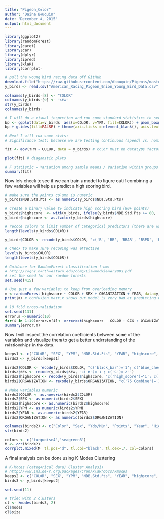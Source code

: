 ```yaml
---
title: "Pigeon_Color"
author: "Daina Bouquin"
date: "December 8, 2015"
output: html_document
---
```

```r
library(ggplot2)
library(randomForest)
library(caret)
library(car)
library(dplyr)
library(ipred)
library(klaR)
library(corrplot)
```
```r
# pull the young bird racing data off GitHub
download.file("https://raw.githubusercontent.com/dbouquin/Pigeons/master/American_Racing_Pigeon_Union_Young_Bird_Data.csv", "American_Racing_Pigeon_Union_Young_Bird_Data.csv", method="curl")
y_birds <- read.csv("American_Racing_Pigeon_Union_Young_Bird_Data.csv", na.strings = "NA")
```

```r
colnames(y_birds)[8] <- "COLOR"
colnames(y_birds)[9] <- "SEX"
str(y_birds)
colnames(y_birds)

# I will do a visual inspection and run some standard statistics to see if there is a relationship between color and speed. 
bp <- ggplot(data=y_birds, aes(x=COLOR, y=YPM, fill=COLOR)) + geom_boxplot()
bp + guides(fill=FALSE) + theme(axis.ticks = element_blank(), axis.text.x = element_blank())

# Next I will run some stats:
# Significance test: because we are testing continuous (speed) vs. nominal (color) we will first run one way ANOVA - assuming completely random design 

fit <- aov(YPM ~ COLOR, data = y_birds) # color must be datatype factor

plot(fit) # diagnostic plots

# F statistic = Variation among sample means / Variation within groups
summary(fit)
```
Now lets check to see if we can train a model to figure out if combining a few variables will help us predict a high scoring bird.
```r
# make sure the points column is numeric
y_birds$NDB.Std.Pts <- as.numeric(y_birds$NDB.Std.Pts)

# create a binary value to indicate high scoring bird (80+ points)
y_birds$highscore  <- with(y_birds, ifelse(y_birds$NDB.Std.Pts >= 80, 'high_score', y_birds$NDB.Std.Pts >= 80))
y_birds$highscore <- as.factor(y_birds$highscore)

# recode colors to limit number of categorical predictors (there are way too many)
length(levels(y_birds$COLOR))

y_birds$COLOR <- recode(y_birds$COLOR, "c('B', 'BB', 'BBAR', 'BBPD', 'BBSP', 'BBTC', 'BBWF')='black_bar'; c('BC', 'BCSP', 'BCPD', 'BCWF')='blue_check'; c('DC', 'DCSP', 'DCPD', 'DCWF')='dark_check'; c('RB', 'RBSP', 'RBPD', 'RBWF')='red_bar'; c('RC', 'RCSP', 'RCPD', 'RCWF')='red_check'; c('RED', 'RSPL')='red'; c('BSPL', 'DBB')='blue_var'; c('BLK')='black'; c('WHT')='white'; c('GRIZ')= 'grizzled'; c('IND')='indigo'; c('LAV')='lavender'; c('AND')='andalusian'; c('SLT')='slate'; c('BRWN', 'CHOC', 'BRNZ')='brown_var'; c('TIC')= 'ticked'; c('PEN', 'YLW')= 'yellow_var'; else='complex'")

# Check to make sure recoding was effective
levels(y_birds$COLOR)
length(levels(y_birds$COLOR))

# Guidance for RandomForest classification from:
# http://cogns.northwestern.edu/cbmg/LiawAndWiener2002.pdf
# set the seed for our random forests
set.seed(415)

# Use just a few variables to keep from overloading memory
m <-randomForest(highscore ~ COLOR + SEX + ORGANIZATION + YEAR, data=y_birds, mtry=2,importance=TRUE, do.trace=100)
print(m) # confusion matrix shows our model is very bad at predicting highscoring birds. It does very well classifying non-highscore birds though.

# 10 fold cross-validation
set.seed(131)
error.m <-numeric(10)
for(i in 1:10)error.m[i]<- errorest(highscore ~ COLOR + SEX + ORGANIZATION + YEAR,data=y_birds,model=randomForest,mtry=2)$error
summary(error.m)
```

Now I will inspect the correlation coefficients between some of the variables and visualize them to get a better understanding of the relationships in the data.
```r
keeps1 <- c("COLOR", "SEX", "YPM", "NDB.Std.Pts", "YEAR", "highscore", "ORGANIZATION")
birds2 <- y_birds[keeps1]

birds2$COLOR <- recode(y_birds$COLOR, "c('black_bar')='1'; c('blue_check')='2'; c('dark_check')='3'; c('red_bar')='4'; c('red_check')='5'; c('red')='6'; c('blue_var')='7'; c('black')='8'; c('white')='9'; c('grizzled')= '10'; c('indigo')='11'; c('lavender')='12'; c('andalusian')='13'; c('slate')='14'; c('brown_var')='15'; c('ticked')= '16'; c('yellow_var')= '17'; else='18'")
birds2$SEX <- recode(y_birds$SEX, "c('H')='1'; c('C')='2'")
birds2$highscore <- recode(y_birds$highscore, "c('high_score')='1'; c('FALSE')='2'")
birds2$ORGANIZATION <- recode(y_birds$ORGANIZATION, "c('75 Combine')='1'; c('Apple Valley RPC')='2'; c('Dallas Homing RPC')='3'; c('Evergreen State Concourse')='4'; c('Wichita Friendly Pigeon Flyers')='5'")

# Make variables numeric
birds2$COLOR <- as.numeric(birds2$COLOR)
birds2$SEX <- as.numeric(birds2$SEX)
birds2$highscore <- as.numeric(birds2$highscore)
birds2$YPM <- as.numeric(birds2$YPM)
birds2$YEAR <- as.numeric(birds2$YEAR)
birds2$ORGANIZATION <- as.numeric(birds2$ORGANIZATION)

colnames(birds2) <- c("Color", "Sex", "Yds/Min", "Points", "Year", "HighScore", "Org.")
str(birds2)

colors <- c("turquoise4","seagreen3")
M <- cor(birds2)
corrplot.mixed(M, tl.pos="d", tl.col="black", tl.cex=.7, col=colors)

```

A final analysis can be done using K-Modes Clustering
```r
# K-Modes (categorical data) Cluster Analysis 
# http://www.inside-r.org/packages/cran/klaR/docs/kmodes
keeps2 <- c("COLOR", "SEX", "YPM", "NDB.Std.Pts", "YEAR", "highscore", "ORGANIZATION")
birds3 <- y_birds[keeps2]

set.seed(11)

# tried with 2 clusters
cl <- kmodes(birds3, 2)
cl$modes
cl$size
```
